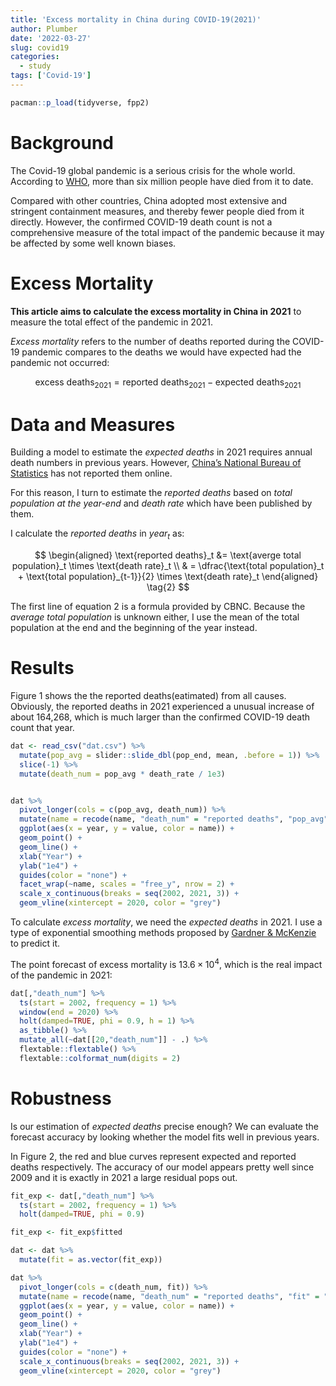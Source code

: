 ```yaml
---
title: 'Excess mortality in China during COVID-19(2021)'
author: Plumber
date: '2022-03-27'
slug: covid19
categories:
  - study
tags: ['Covid-19']
---
```


```r
pacman::p_load(tidyverse, fpp2)
```


# Background

The Covid-19 global pandemic is a serious crisis for the whole world. According to [WHO](https://covid19.who.int/), more than six million people have died from it to date. 

Compared with other countries, China adopted most extensive and stringent containment measures, and thereby fewer people died from it directly. However, the confirmed COVID-19 death count is not a comprehensive measure of the total impact of the pandemic because it may be affected by some well known biases.

# Excess Mortality

**This article aims to calculate the excess mortality in China in 2021** to measure the total effect of the pandemic in 2021.

*Excess mortality* refers to the number of deaths reported during the COVID-19 pandemic compares to the deaths we would have expected had the pandemic not occurred:

$$
\text{excess deaths}_{2021} = \text{reported deaths}_{2021} - \text{expected deaths}_{2021} \tag{1}
$$

# Data and Measures

Building a model to estimate the *expected deaths* in 2021 requires annual death numbers in previous years. However, [China's National Bureau of Statistics](https://data.stats.gov.cn/easyquery.htm?cn=C01) has not reported them online. 

For this reason, I turn to estimate the *reported deaths* based on *total population at the year-end* and *death rate* which have been published by them.

I calculate the *reported deaths* in $year_t$ as:

$$
\begin{aligned}
\text{reported deaths}_t &= \text{averge total population}_t \times \text{death rate}_t \\
& = \dfrac{\text{total population}_t + \text{total population}_{t-1}}{2} \times \text{death rate}_t
\end{aligned} \tag{2}
$$

The first line of equation 2 is a formula provided by CBNC. Because the *average total population* is unknown either, I use the mean of the total population at the end and the beginning of the year instead.

# Results

Figure 1 shows the the reported deaths(eatimated) from all causes. Obviously, the reported deaths in 2021 experienced a unusual increase of about 164,268, which is much larger than the confirmed COVID-19 death count that year.

```r
dat <- read_csv("dat.csv") %>%
  mutate(pop_avg = slider::slide_dbl(pop_end, mean, .before = 1)) %>%
  slice(-1) %>%
  mutate(death_num = pop_avg * death_rate / 1e3)


dat %>%
  pivot_longer(cols = c(pop_avg, death_num)) %>%
  mutate(name = recode(name, "death_num" = "reported deaths", "pop_avg" = "average total population")) %>%
  ggplot(aes(x = year, y = value, color = name)) + 
  geom_point() + 
  geom_line() + 
  xlab("Year") +
  ylab("1e4") +
  guides(color = "none") + 
  facet_wrap(~name, scales = "free_y", nrow = 2) + 
  scale_x_continuous(breaks = seq(2002, 2021, 3)) + 
  geom_vline(xintercept = 2020, color = "grey")
```

To calculate *excess mortality*, we need the *expected deaths* in 2021. I use a type of exponential smoothing methods proposed by [Gardner & McKenzie](https://pubsonline.informs.org/doi/abs/10.1287/mnsc.31.10.1237) to predict it.

The point forecast of excess mortality is $13.6 \times 10^4$, which is the real impact of the pandemic in 2021:

```r
dat[,"death_num"] %>%
  ts(start = 2002, frequency = 1) %>%
  window(end = 2020) %>%
  holt(damped=TRUE, phi = 0.9, h = 1) %>%
  as_tibble() %>%
  mutate_all(~dat[[20,"death_num"]] - .) %>%
  flextable::flextable() %>% 
  flextable::colformat_num(digits = 2) 
```

# Robustness

Is our estimation of *expected deaths* precise enough? We can evaluate the forecast accuracy by looking whether the model fits well in previous years.

In Figure 2, the red and blue curves represent expected and reported deaths respectively. The accuracy of our model appears pretty well since 2009 and it is exactly in 2021 a large residual pops out.

```r
fit_exp <- dat[,"death_num"] %>%
  ts(start = 2002, frequency = 1) %>%
  holt(damped=TRUE, phi = 0.9)

fit_exp <- fit_exp$fitted

dat <- dat %>%
  mutate(fit = as.vector(fit_exp))

dat %>%
  pivot_longer(cols = c(death_num, fit)) %>%
  mutate(name = recode(name, "death_num" = "reported deaths", "fit" = "expected deaths")) %>%
  ggplot(aes(x = year, y = value, color = name)) + 
  geom_point() + 
  geom_line() + 
  xlab("Year") +
  ylab("1e4") +
  guides(color = "none") + 
  scale_x_continuous(breaks = seq(2002, 2021, 3)) + 
  geom_vline(xintercept = 2020, color = "grey")
```








